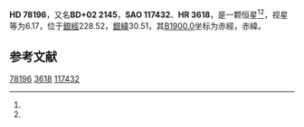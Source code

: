 {{Starbox begin
| name = HD 78196
}}
{{Starbox observe
| epoch = [[J2000.0|J2000.0]]
| constell = {{星座名待查}}<ref name=SIMBAD>{{cite web
 | url=http://simbad.u-strasbg.fr/simbad/sim-id?Ident=HR+3618
 | title =Pulsating variable Star
 | publisher=Centre de Données astronomiques de Strasbourg
 | work=SIMBAD
 | accessdate=2012-07-13}}</ref><ref name=DATA>{{cite web
 | url=http://vizier.u-strasbg.fr/viz-bin/VizieR-5?-out.add=.&-source=5050&-corr=PK=HR&-out.max=9999&HR=3618
 | title=VizieR Detailed Page
 | accessdate=2012-07-13
 | archive-date=2016-03-04
 | archive-url=https://web.archive.org/web/20160304211542/http://vizier.u-strasbg.fr/viz-bin/VizieR-5?-out.add=.&-source=5050&-corr=PK=HR&-out.max=9999&HR=3618
 | dead-url=no
 }}</ref>
| 星官 = 
| ra = {{RA|9|6|59.9}}<ref name=SIMBAD /><ref name=DATA />
| dec = {{DEC|+1|27|46}}<ref name=SIMBAD /><ref name=DATA />
| appmag_v = 6.17<ref name=SIMBAD /><ref name=DATA />
}}
{{Starbox character
| class = M1III<ref name=SIMBAD /><ref name=DATA />
| b-v = 1.65<ref name=SIMBAD /><ref name=DATA />
| u-b = 1.96<ref name=SIMBAD /><ref name=DATA />
| r-i = 0.97E<ref name=SIMBAD /><ref name=DATA />
| variable = 
}}
{{Starbox astrometry
| radial_v = 1.96
| prop_mo_ra = 3
| parallax = 
| p_error = 
}}
{{Starbox catalog
| names =BD+02 2145，[[SAO星表|SAO]] 117432，[[HD星表|HD]] 78196，[[HR星表|HR]] 3618}}
{{Starbox reference |Simbad=HR+3618}}
{{Starbox end}}

'''HD 78196'''，又名'''BD+02 2145'''，'''SAO 117432'''、'''HR 3618'''，是一颗恒星<ref name=SIMBAD /><ref name=DATA />，视星等为6.17，位于[[銀道座標系|銀經]]228.52，[[銀道座標系|銀緯]]30.51，其[[B1900.0|B1900.0]]坐标为赤經{{RA|9|1|49.9}}，赤緯{{DEC|+1|30.51|52}}。

== 参考文献 ==
{{reflist}}

{{star-stub}}

[[Category:HD和HDE天體|78196]]
[[Category:HR天體|3618]]
[[Category:SAO天體|117432]]